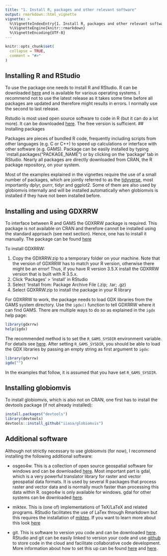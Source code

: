 ```yaml
---
title: "1. Install R, packages and other relevant software"
output: rmarkdown::html_vignette
vignette: >
  %\VignetteIndexEntry{1. Install R, packages and other relevant software}
  %\VignetteEngine{knitr::rmarkdown}
  %\VignetteEncoding{UTF-8}
---
```


```r
knitr::opts_chunk$set(
  collapse = TRUE,
  comment = "#>"
)
```

## Installing R and RStudio

To use the package one needs to install R and RStudio. R can be downloaded [here](https://cran.r-project.org/bin/windows/base/) and is available for various operating systems. I recommend not to use the latest release as it takes some time before all packages are updated and therefore might results in errors. I normally use the second to last release.

Rstudio is most used open source software to code in R (but it can do a lot more). It can be downloaded [here](https://rstudio.com/products/rstudio/download/). The free version is sufficient. 
## Installing packages

Packages are pieces of bundled R code, frequently including scripts from other languages (e.g. C or C++) to speed up calculations or interface with other software (e.g. GAMS). Package can be easily installed by typing `install.packages("PACKAGE_NAME") or by clicking on the 'package' tab in RStudio. Nearly all packages are directly downloaded from CRAN, the R package repository, on your system.

Most of the examples explained in the vignettes require the use of a small number of packages, which are jointly referred to as the [tidyverse](https://www.tidyverse.org/), most importantly dplyr, purrr, tidyr and ggplot2. Some of them are also used by globiomvis internally and will be installed automatically when globiomvis is installed if they have not been installed before. 


## Installing and using GDXRRW

To interface between R and GAMS the GDXRRW package is required. This package is not available on CRAN and therefore cannot be installed using the standard approach (see next section). Hence, one has to install it manually. The package can be found [here](https://support.gams.com/gdxrrw:interfacing_gams_and_r)

To install GDXRRW:

1. Copy the GDXRRW.zip to a temporary folder on your machine. Note that the version of GDXRRW has to match your R version, otherwise there might be an error! Thus, if you have R version 3.5.X install the GDXRRW version that is built with R 3.5.x.
2. Click 'Packages' > 'install' in RStudio
3. Select 'Install from: Package Archive File (.zip; .tar; .gz)
4. Select GDXRRW.zip to install the package in your R library

For GDXRRW to work, the package needs to load GDX libraries from the GAMS system directory. Use the `igdx()` function to tell GDXRRW where it can find GAMS. There are multiple ways to do so as explained in the `igdx` help page:

```r
library(gdxrrw)
help(igdx)
```

The recommended method is to set the `R_GAMS_SYSDIR` environment variable. For details see [here](https://iiasa.github.io/GLOBIOM_FABLE/R.html). After setting `R_GAMS_SYSDIR`, you should be able to load the GDX libraries by passing an empty string as first argument to `igdx`:

```r
library(gdxrrw)
igdx("")
```

In the examples that follow, it is assumed that you have set `R_GAMS_SYSDIR`.

## Installing globiomvis

To install globiomvis, which is also not on CRAN, one first has to install the devtools package (if not already installed):

```r
install.packages("devtools")
library(devtools)
devtools::install_github("iiasa/globiomvis")
```

## Additional software

Although not strictly necessary to use globiomvis (for now), I recommend installing the following additional software:

- osgeo4w. This is a collection of open source geospatial software for windows and can be downloaded [here](https://trac.osgeo.org/osgeo4w). Most important part is gdal, which is a very powerful translator library for raster and vector geospatial data formats. It is used by several R packages that process raster and vector data and is normally much faster than processing this data within R. osgeo4w is only available for windows. gdal for other systems can be downloaded [here](https://gdal.org/download.html).

- miktex. This is (one of) implementations of TeX/LaTeX and related programs. RStudio facilitates the use of LaTex through Rmarkdown but this requires the installation of [miktex](https://miktex.org). If you want to learn more about this look [here](https://bookdown.org/yihui/rmarkdown/)

- git. This is software to version you code and can be downloaded [here](https://git-scm.com/book/en/v2/Getting-Started-Installing-Git). RStudio and git can be easily linked to version your code and use [github](https://github.com) to store code in the cloud and facilitate collaborative code development. More information about how to set this up can be found [here](https://www.r-bloggers.com/rstudio-and-github/) and [here](https://www.r-bloggers.com/using-rstudio-and-git-version-control/).
